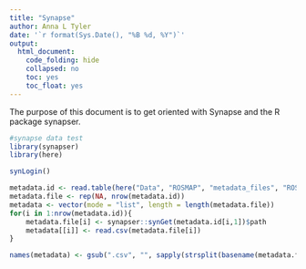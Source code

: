 ```yaml
---
title: "Synapse"
author: Anna L Tyler
date: '`r format(Sys.Date(), "%B %d, %Y")`'
output:
  html_document:
    code_folding: hide
    collapsed: no
    toc: yes
    toc_float: yes
---
```


The purpose of this document is to get oriented with
Synapse and the R package synapser. 


```r
#synapse data test
library(synapser)
library(here)
```

```r
synLogin()
```


```r
metadata.id <- read.table(here("Data", "ROSMAP", "metadata_files", "ROSMAP_metadata_files.txt"))
metadata.file <- rep(NA, nrow(metadata.id))
metadata <- vector(mode = "list", length = length(metadata.file))
for(i in 1:nrow(metadata.id)){
    metadata.file[i] <- synapser::synGet(metadata.id[i,1])$path
    metadata[[i]] <- read.csv(metadata.file[i])
}

names(metadata) <- gsub(".csv", "", sapply(strsplit(basename(metadata.file), "_"), function(x) if(length(x) == 2){x[2]}else{x[3]}))
```





